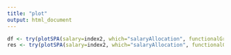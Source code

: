 ```yaml
---
title: "plot"
output: html_document
---
```


```r
df <- try(plotSPA(salary=index2, which="salaryAllocation", functionalGroup=unique(index2$functional_group), dataframe = TRUE, status = "Approved"), silent=TRUE)
res <- try(plotSPA(salary=index2, which="salaryAllocation", functionalGroup=unique(index2$functional_group), item=names(df)[j], status = "Approved"), silent=TRUE)
```
